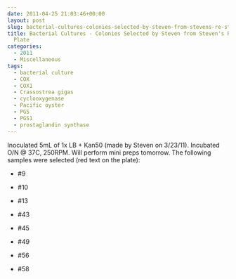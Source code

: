 ```yaml
---
date: 2011-04-25 21:03:46+00:00
layout: post
slug: bacterial-cultures-colonies-selected-by-steven-from-stevens-re-streaked-plate
title: Bacterial Cultures - Colonies Selected by Steven from Steven's Re-Streaked
  Plate
categories:
  - 2011
  - Miscellaneous
tags:
  - bacterial culture
  - COX
  - COX1
  - Crassostrea gigas
  - cyclooxygenase
  - Pacific oyster
  - PGS
  - PGS1
  - prostaglandin synthase
---
```


Inoculated 5mL of 1x LB + Kan50 (made by Steven on 3/23/11). Incubated O/N @ 37C, 250RPM. Will perform mini preps tomorrow. The following samples were selected (red text on the plate):




    
  * #9

    
  * #10

    
  * #13

    
  * #43

    
  * #45

    
  * #49

    
  * #56

    
  * #58


